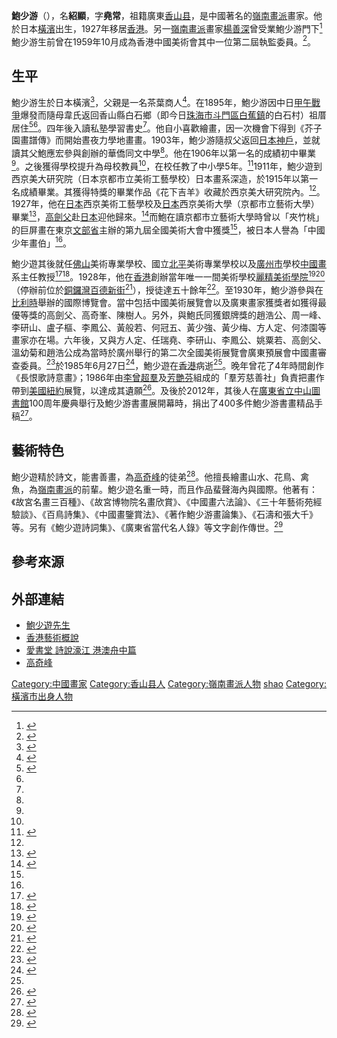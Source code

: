 {{Infobox person
| subject_name   = 鮑少遊
| image          = 鮑少游肖像（1892-1985）.jpg
| image_name     = 
| image_size     = 
| image_caption  = 
| ancestor       = 廣東香山縣<ref>{{cite news | title=鮑少游新著「百鳥新詠」 為其名著出版之第四本 | url=https://mmis.hkpl.gov.hk/coverpage/-/coverpage/view?_coverpage_WAR_mmisportalportlet_hsf=%E9%AE%91%E5%B0%91%E6%B8%B8&p_r_p_-1078056564_c=QF757YsWv5%2B18%2FP68muQt4x2uw2pvURc&_coverpage_WAR_mmisportalportlet_o=69&_coverpage_WAR_mmisportalportlet_actual_q=%28%20verbatim_dc.collection%3A%28%22Old%5C%20HK%5C%20Newspapers%22%29%20%29%20AND+%28%20%28%20allTermsMandatory%3A%28true%29%20OR+all_dc.title%3A%28%E9%AE%91%E5%B0%91%E6%B8%B8%29%20OR+all_dc.creator%3A%28%E9%AE%91%E5%B0%91%E6%B8%B8%29%20OR+all_dc.contributor%3A%28%E9%AE%91%E5%B0%91%E6%B8%B8%29%20OR+all_dc.subject%3A%28%E9%AE%91%E5%B0%91%E6%B8%B8%29%20OR+fulltext%3A%28%E9%AE%91%E5%B0%91%E6%B8%B8%29%20OR+all_dc.description%3A%28%E9%AE%91%E5%B0%91%E6%B8%B8%29%20%29%20%29&_coverpage_WAR_mmisportalportlet_sort_field=score&_coverpage_WAR_mmisportalportlet_sort_order=desc | page=10 | publisher=華僑日報 | date=1980-12-28 | accessdate=2021-03-24 |quote= }}</ref>
| date_of_birth  = 1892年<ref>{{cite book |author1=陳繼春 |title=澳門與嶺南畫派 |year=2013 |publisher=三聯書店(香港)有限公司 |page=18 |quote= |url=}}</ref>
| place_of_birth = {{EOJ}}[[橫濱市|橫濱市]]
| date_of_death  = {{death date and age|1985|6|27|1892|0|0}}
| place_of_death = {{BHKG}}
| occupation     = [[嶺南畫派|嶺南畫派]]第二代畫家
| spouse         = 曾麗卿<ref>{{cite news | title=國畫家鮑少游 捐公益金二千 | url=https://mmis.hkpl.gov.hk/coverpage/-/coverpage/view?_coverpage_WAR_mmisportalportlet_hsf=%E9%AE%91%E5%B0%91%E6%B8%B8&p_r_p_-1078056564_c=QF757YsWv58ICqkf4NaDXp4MSZ5nB%2BEB&_coverpage_WAR_mmisportalportlet_o=4&_coverpage_WAR_mmisportalportlet_actual_q=%28%20verbatim_dc.collection%3A%28%22Old%5C%20HK%5C%20Newspapers%22%29%20%29%20AND+%28%20%28%20allTermsMandatory%3A%28true%29%20OR+all_dc.title%3A%28%E9%AE%91%E5%B0%91%E6%B8%B8%29%20OR+all_dc.creator%3A%28%E9%AE%91%E5%B0%91%E6%B8%B8%29%20OR+all_dc.contributor%3A%28%E9%AE%91%E5%B0%91%E6%B8%B8%29%20OR+all_dc.subject%3A%28%E9%AE%91%E5%B0%91%E6%B8%B8%29%20OR+fulltext%3A%28%E9%AE%91%E5%B0%91%E6%B8%B8%29%20OR+all_dc.description%3A%28%E9%AE%91%E5%B0%91%E6%B8%B8%29%20%29%20%29&_coverpage_WAR_mmisportalportlet_sort_field=score&_coverpage_WAR_mmisportalportlet_sort_order=desc | page=6 | publisher=香港工商日報 | date=1974-12-27 | accessdate=2021-03-24 |quote= }}</ref>
| education      = [[神戶|神戶]]華僑同文中學<br>日本京都市立美術工藝學校日本畫系<br>京都市立藝術大學
}}

'''鮑少游'''（{{bd|1892年||1985年|6月27日}}），名'''紹顯'''，字'''堯常'''，祖籍廣東[[香山县|香山县]]，是中國著名的[[嶺南畫派|嶺南畫派]]畫家。他於日本[[橫濱|橫濱]]出生，1927年移居[[香港|香港]]。另一[[嶺南畫派|嶺南畫派]]畫家[[楊善深|楊善深]]曾受業鮑少游門下<ref>{{web reference|URL=http://paper.wenweipo.com/2006/05/29/OT0605290019.htm|title=琴台客聚：楊善深受業鮑少游門下|work=香港文匯報|date=2006-05-29|access-date=2021-03-24|archive-date=2017-10-24|archive-url=https://web.archive.org/web/20171024160547/http://paper.wenweipo.com/2006/05/29/OT0605290019.htm|dead-url=no}}</ref>鮑少游生前曾在1959年10月成為香港中國美術會其中一位第二屆執監委員。<ref >{{Cite Web |url=http://commons.ln.edu.hk/cgi/viewcontent.cgi?article=1022&context=vs_sw |title=羅淑敏《1940至1959香港親中報章刊載的藝術家活動年表》 |publisher=香港嶺南大學 |year=2011 |access-date=2017-10-24 |archive-date=2018-11-01 |archive-url=https://web.archive.org/web/20181101111606/http://commons.ln.edu.hk/cgi/viewcontent.cgi?article=1022&context=vs_sw |dead-url=no }}</ref>。

== 生平 ==
鮑少游生於日本橫濱<ref name="詩書畫三絕的鮑少游 參加中國美術會義展">{{cite news | title=詩書畫三絕的鮑少游 參加中國美術會義展 | url=https://mmis.hkpl.gov.hk/coverpage/-/coverpage/view?_coverpage_WAR_mmisportalportlet_hsf=%E9%AE%91%E5%B0%91%E6%B8%B8&p_r_p_-1078056564_c=QF757YsWv590sfJGwue6oaNNytgevuR7&_coverpage_WAR_mmisportalportlet_o=74&_coverpage_WAR_mmisportalportlet_actual_q=%28%20verbatim_dc.collection%3A%28%22Old%5C%20HK%5C%20Newspapers%22%29%20%29%20AND+%28%20%28%20allTermsMandatory%3A%28true%29%20OR+all_dc.title%3A%28%E9%AE%91%E5%B0%91%E6%B8%B8%29%20OR+all_dc.creator%3A%28%E9%AE%91%E5%B0%91%E6%B8%B8%29%20OR+all_dc.contributor%3A%28%E9%AE%91%E5%B0%91%E6%B8%B8%29%20OR+all_dc.subject%3A%28%E9%AE%91%E5%B0%91%E6%B8%B8%29%20OR+fulltext%3A%28%E9%AE%91%E5%B0%91%E6%B8%B8%29%20OR+all_dc.description%3A%28%E9%AE%91%E5%B0%91%E6%B8%B8%29%20%29%20%29&_coverpage_WAR_mmisportalportlet_sort_field=score&_coverpage_WAR_mmisportalportlet_sort_order=desc | page=16 | publisher=華僑日報 | date=1978-03-30 | accessdate=2021-03-24 |quote= }}</ref>，父親是一名茶葉商人<ref>{{cite book |author1=鄭春霆 |title=嶺南近代畫人傳略 |year=1987 |publisher=廣雅社 |page=282 |quote= |url=}}</ref>。在1895年，鮑少游因中日[[甲午戰爭|甲午戰爭]]爆發而隨母韋氏返回香山縣白石鄉（即今日[[珠海市|珠海市]][[斗門區|斗門區]][[白蕉鎮|白蕉鎮]]的白石村）祖厝居住<ref name="鮑少遊 中山名人">{{Cite Web |url=http://www.zsda.gov.cn/plus/view.php?aid=15242 |publisher=中山市人民政府地方志辦公室 |title=鮑少遊 中山名人 |access-date=2017-10-24 |archive-date=2017-10-24 |archive-url=https://web.archive.org/web/20171024204956/http://www.zsda.gov.cn/plus/view.php?aid=15242 |dead-url=yes }}</ref><ref name="詩書畫三絕的鮑少游 參加中國美術會義展" />。四年後入讀私塾學習書史<ref name="詩書畫三絕的鮑少游 參加中國美術會義展" />。他自小喜歡繪畫，因一次機會下得到《芥子園畫譜傳》而開始晝夜力學地畫畫。1903年，鮑少游隨叔父返回[[日本|日本]][[神戶|神戶]]，並就讀其父鮑應宏參與創辦的華僑同文中學<ref name="詩書畫三絕的鮑少游 參加中國美術會義展" />。他在1906年以第一名的成績初中畢業<ref name="詩書畫三絕的鮑少游 參加中國美術會義展" />。之後獲得學校提升為母校教員<ref name="詩書畫三絕的鮑少游 參加中國美術會義展" />，在校任教了中小學5年。<ref>{{cite web |url=http://www.hkartclub.com/painting/Painting340.html |title=當代廣東名畫家鮑少游 (1872一1942) |date= |website= |publisher=香港藝術珍藏協會 |access-date=2017-10-24 |quote= |archive-date=2021-05-09 |archive-url=https://web.archive.org/web/20210509135010/http://www.hkartclub.com/painting/Painting340.html |dead-url=no }}</ref>1911年，鮑少遊到西京美大研究院（日本京都市立美術工藝學校）日本畫系深造，於1915年以第一名成績畢業。其獲得特獎的畢業作品《花下吉羊》收藏於西京美大研究院內。<ref name="鮑少遊 中山名人" />。1927年，他在[[日本|日本]]西京美術工藝學校及[[日本|日本]]西京美術大學（京都市立藝術大學）畢業<ref name="名畫家鮑少游遺屬 慨捐公益金五千元 以竟亡父行善遺志">{{cite news | title=名畫家鮑少游遺屬 慨捐公益金五千元 以竟亡父行善遺志 | url=https://mmis.hkpl.gov.hk/coverpage/-/coverpage/view?_coverpage_WAR_mmisportalportlet_hsf=%E9%AE%91%E5%B0%91%E6%B8%B8&p_r_p_-1078056564_c=QF757YsWv58Sngm8Qm6Mn%2BN37t%2F2v%2FIr&_coverpage_WAR_mmisportalportlet_o=63&_coverpage_WAR_mmisportalportlet_actual_q=%28%20verbatim_dc.collection%3A%28%22Old%5C%20HK%5C%20Newspapers%22%29%20%29%20AND+%28%20%28%20allTermsMandatory%3A%28true%29%20OR+all_dc.title%3A%28%E9%AE%91%E5%B0%91%E6%B8%B8%29%20OR+all_dc.creator%3A%28%E9%AE%91%E5%B0%91%E6%B8%B8%29%20OR+all_dc.contributor%3A%28%E9%AE%91%E5%B0%91%E6%B8%B8%29%20OR+all_dc.subject%3A%28%E9%AE%91%E5%B0%91%E6%B8%B8%29%20OR+fulltext%3A%28%E9%AE%91%E5%B0%91%E6%B8%B8%29%20OR+all_dc.description%3A%28%E9%AE%91%E5%B0%91%E6%B8%B8%29%20%29%20%29&_coverpage_WAR_mmisportalportlet_sort_field=score&_coverpage_WAR_mmisportalportlet_sort_order=desc | page=10 | publisher=華僑日報 | date=1985-08-14 | accessdate=2021-03-24 |quote= }}</ref>，[[高劍父|高劍父]]赴[[日本|日本]]迎他歸來。<ref name="鮑少遊先生">{{Cite Web |url=http://www.lingnanart.com/2013_L_Master/L-master-BaoShoYou-bio-ch.htm |title=鮑少遊先生 |publisher=The Art of Lingnan School |access-date=2017-10-24 |archive-date=2019-04-21 |archive-url=https://web.archive.org/web/20190421150148/http://www.lingnanart.com/2013_L_Master/L-master-BaoShoYou-bio-ch.htm |dead-url=no }}</ref>而鮑在讀京都市立藝術大學時曾以「夾竹桃」的巨屏畫在東京[[文部省|文部省]]主辦的第九屆全國美術大會中獲獎<ref name="名畫家鮑少游遺屬 慨捐公益金五千元 以竟亡父行善遺志" />，被日本人譽為「中國少年畫伯」<ref name="名畫家鮑少游遺屬 慨捐公益金五千元 以竟亡父行善遺志" />。

鮑少遊其後就任[[佛山|佛山]]美術專業學校、國立[[北平|北平]]美術專業學校以及[[廣州市|廣州市]]學校[[中國畫|中國畫]]系主任教授<ref name="畫家簡介">{{Cite Web |url=http://www.hk-cpaa.com/artist3.asp |title=畫家簡介 |publisher=中國書畫及藝術品周末拍賣會 |access-date=2017-10-24 |archive-date=2016-03-04 |archive-url=https://web.archive.org/web/20160304234652/http://www.hk-cpaa.com/artist3.asp |dead-url=no }}</ref><ref>{{cite news | title=介紹鮑君少游近作 | url=https://mmis.hkpl.gov.hk/coverpage/-/coverpage/view?_coverpage_WAR_mmisportalportlet_hsf=%E9%AE%91%E5%B0%91%E6%B8%B8&p_r_p_-1078056564_c=QF757YsWv58JCjtBMMIqopZ5d9HEHRoN&_coverpage_WAR_mmisportalportlet_o=9&_coverpage_WAR_mmisportalportlet_actual_q=%28%20verbatim_dc.collection%3A%28%22Old%5C%20HK%5C%20Newspapers%22%29%20%29%20AND+%28%20%28%20allTermsMandatory%3A%28true%29%20OR+all_dc.title%3A%28%E9%AE%91%E5%B0%91%E6%B8%B8%29%20OR+all_dc.creator%3A%28%E9%AE%91%E5%B0%91%E6%B8%B8%29%20OR+all_dc.contributor%3A%28%E9%AE%91%E5%B0%91%E6%B8%B8%29%20OR+all_dc.subject%3A%28%E9%AE%91%E5%B0%91%E6%B8%B8%29%20OR+fulltext%3A%28%E9%AE%91%E5%B0%91%E6%B8%B8%29%20OR+all_dc.description%3A%28%E9%AE%91%E5%B0%91%E6%B8%B8%29%20%29%20%29&_coverpage_WAR_mmisportalportlet_sort_field=score&_coverpage_WAR_mmisportalportlet_sort_order=desc | page=6 | publisher=華僑日報 | date=1949-11-05 | accessdate=2021-03-24 |quote= }}</ref>。1928年，他在[[香港|香港]]創辦當年唯一一間美術學校[[麗精美術學院|麗精美術學院]]<ref>{{cite news | title=鮑少遊回顧畫展 一連三週已完結 | url=https://mmis.hkpl.gov.hk/coverpage/-/coverpage/view?_coverpage_WAR_mmisportalportlet_hsf=%E9%AE%91%E5%B0%91%E6%B8%B8&_coverpage_WAR_mmisportalportlet_actual_q=%28%20verbatim_dc.collection%3A%28%22Old%5C%20HK%5C%20Newspapers%22%29%20%29%20AND+%28%20%28%20allTermsMandatory%3A%28true%29%20OR+all_dc.title%3A%28%E9%AE%91%E5%B0%91%E6%B8%B8%29%20OR+all_dc.creator%3A%28%E9%AE%91%E5%B0%91%E6%B8%B8%29%20OR+all_dc.contributor%3A%28%E9%AE%91%E5%B0%91%E6%B8%B8%29%20OR+all_dc.subject%3A%28%E9%AE%91%E5%B0%91%E6%B8%B8%29%20OR+fulltext%3A%28%E9%AE%91%E5%B0%91%E6%B8%B8%29%20OR+all_dc.description%3A%28%E9%AE%91%E5%B0%91%E6%B8%B8%29%20%29%20%29&_coverpage_WAR_mmisportalportlet_sort_field=score&p_r_p_-1078056564_c=QF757YsWv595P2B4OmBy52CVKYVgeRY0&_coverpage_WAR_mmisportalportlet_o=8&_coverpage_WAR_mmisportalportlet_sort_order=desc | page=31 | publisher=華僑日報 | date=1981-07-02 | accessdate=2021-03-24 |quote= }}</ref><ref>{{cite news | title=麗精賞菊雅集 鮑少游夫妻之逸致 | url=https://mmis.hkpl.gov.hk/coverpage/-/coverpage/view?_coverpage_WAR_mmisportalportlet_hsf=%E9%AE%91%E5%B0%91%E6%B8%B8&p_r_p_-1078056564_c=QF757YsWv5%2F6rByrziBvQxsmHQRyUsCF&_coverpage_WAR_mmisportalportlet_o=7&_coverpage_WAR_mmisportalportlet_actual_q=%28%20verbatim_dc.collection%3A%28%22Old%5C%20HK%5C%20Newspapers%22%29%20%29%20AND+%28%20%28%20allTermsMandatory%3A%28true%29%20OR+all_dc.title%3A%28%E9%AE%91%E5%B0%91%E6%B8%B8%29%20OR+all_dc.creator%3A%28%E9%AE%91%E5%B0%91%E6%B8%B8%29%20OR+all_dc.contributor%3A%28%E9%AE%91%E5%B0%91%E6%B8%B8%29%20OR+all_dc.subject%3A%28%E9%AE%91%E5%B0%91%E6%B8%B8%29%20OR+fulltext%3A%28%E9%AE%91%E5%B0%91%E6%B8%B8%29%20OR+all_dc.description%3A%28%E9%AE%91%E5%B0%91%E6%B8%B8%29%20%29%20%29&_coverpage_WAR_mmisportalportlet_sort_field=score&_coverpage_WAR_mmisportalportlet_sort_order=desc | page=10 | publisher=香港工商日報 | date=1934-11-21 | accessdate=2021-03-24 |quote= }}</ref>（停辦前位於[[銅鑼灣|銅鑼灣]][[百德新街|百德新街]]<ref>{{cite news | title=著名老畫家鮑少游 致力美育逾五十年 | url=https://mmis.hkpl.gov.hk/coverpage/-/coverpage/view?_coverpage_WAR_mmisportalportlet_hsf=%E9%AE%91%E5%B0%91%E6%B8%B8&p_r_p_-1078056564_c=QF757YsWv58Sngm8Qm6Mn8sWB5zdA%2B0z&_coverpage_WAR_mmisportalportlet_o=122&_coverpage_WAR_mmisportalportlet_actual_q=%28%20verbatim_dc.collection%3A%28%22Old%5C%20HK%5C%20Newspapers%22%29%20%29%20AND+%28%20%28%20allTermsMandatory%3A%28true%29%20OR+all_dc.title%3A%28%E9%AE%91%E5%B0%91%E6%B8%B8%29%20OR+all_dc.creator%3A%28%E9%AE%91%E5%B0%91%E6%B8%B8%29%20OR+all_dc.contributor%3A%28%E9%AE%91%E5%B0%91%E6%B8%B8%29%20OR+all_dc.subject%3A%28%E9%AE%91%E5%B0%91%E6%B8%B8%29%20OR+fulltext%3A%28%E9%AE%91%E5%B0%91%E6%B8%B8%29%20OR+all_dc.description%3A%28%E9%AE%91%E5%B0%91%E6%B8%B8%29%20%29%20%29&_coverpage_WAR_mmisportalportlet_sort_field=score&_coverpage_WAR_mmisportalportlet_sort_order=desc | page=11 | publisher=華僑日報 | date=1984-10-07 | accessdate=2021-03-24 |quote= }}</ref>），授徒達五十餘年<ref name="鮑少游(丕文，又字堯常，以號行)">{{Cite web |url=http://www.gg-art.com/draw/painter/painter_b.php?id=2670 |title=鮑少游(丕文，又字堯常，以號行) |publisher=中華博物 廣州市日晉文化傳播 |access-date=2017-10-24 |archive-url=https://web.archive.org/web/20171024154615/http://www.gg-art.com/draw/painter/painter_b.php?id=2670 |archive-date=2017-10-24 |dead-url=yes }}</ref>。至1930年，鮑少游參與在[[比利時|比利時]]舉辦的國際博覽會。當中包括中國美術展覽會以及廣東畫家獲獎者如獲得最優等獎的高劍父、高奇峯、陳樹人。另外，與鮑氏同獲銀牌獎的趙浩公、周一峰、李研山、盧子樞、李鳳公、黃般若、何冠五、黃少強、黃少梅、方人定、何漆園等畫家亦在場。六年後，又與方人定、任瑞堯、李研山、李鳳公、姚粟若、高劍父、溫幼菊和趙浩公成為當時於廣州舉行的第二次全國美術展覽會廣東預展會中國畫審查委員。<ref name="廣東繪畫掠影 1900-1949 ">{{Cite web |url=http://www.lcsd.gov.hk/ce/Museum/Arts/documents/10284/10567/A_Glimpse_of_the_Guangdong_Art_Scene_chi.pdf |title=廣東繪畫掠影 1900-1949 |page=7、9 |publisher=香港康樂及文化事務署 |date=2012-12-31 |access-date=2017-10-24 |archive-url=https://web.archive.org/web/20160104020631/http://www.lcsd.gov.hk/CE/Museum/Arts/documents/10284/10567/A_Glimpse_of_the_Guangdong_Art_Scene_chi.pdf |archive-date=2016-01-04 |dead-url=yes }}</ref>於1985年6月27日<ref>{{cite news | title=悼鮑少游老師 | url=https://mmis.hkpl.gov.hk/coverpage/-/coverpage/view?_coverpage_WAR_mmisportalportlet_hsf=%E9%AE%91%E5%B0%91%E6%B8%B8&p_r_p_-1078056564_c=QF757YsWv58Sngm8Qm6Mn2kJjoafl3Xk&_coverpage_WAR_mmisportalportlet_o=67&_coverpage_WAR_mmisportalportlet_actual_q=%28%20verbatim_dc.collection%3A%28%22Old%5C%20HK%5C%20Newspapers%22%29%20%29%20AND+%28%20%28%20allTermsMandatory%3A%28true%29%20OR+all_dc.title%3A%28%E9%AE%91%E5%B0%91%E6%B8%B8%29%20OR+all_dc.creator%3A%28%E9%AE%91%E5%B0%91%E6%B8%B8%29%20OR+all_dc.contributor%3A%28%E9%AE%91%E5%B0%91%E6%B8%B8%29%20OR+all_dc.subject%3A%28%E9%AE%91%E5%B0%91%E6%B8%B8%29%20OR+fulltext%3A%28%E9%AE%91%E5%B0%91%E6%B8%B8%29%20OR+all_dc.description%3A%28%E9%AE%91%E5%B0%91%E6%B8%B8%29%20%29%20%29&_coverpage_WAR_mmisportalportlet_sort_field=score&_coverpage_WAR_mmisportalportlet_sort_order=desc | page=16 | publisher=華僑日報 | date=1985-07-01 | accessdate=2021-03-24 |quote= }}</ref>，鮑少遊在[[香港|香港]]病逝<ref name="鮑少遊 中山名人" />。晚年曾花了4年時間創作《長恨歌詩意畫》；1986年由[[李曾超羣|李曾超羣]]及[[芳艷芬|芳艷芬]]組成的「羣芳慈善社」負責把畫作帶到[[美國|美國]][[紐約|紐約]]展覽，以達成其遺願<ref>{{cite news | title=已故國畫家鮑少游作 《長恨歌詩意畫》 全套在紐約展出 | url=https://mmis.hkpl.gov.hk/coverpage/-/coverpage/view?_coverpage_WAR_mmisportalportlet_hsf=%E9%AE%91%E5%B0%91%E6%B8%B8&p_r_p_-1078056564_c=QF757YsWv59H%2FuxqfBwEJBYFlO1uVAnB&_coverpage_WAR_mmisportalportlet_o=103&_coverpage_WAR_mmisportalportlet_actual_q=%28%20verbatim_dc.collection%3A%28%22Old%5C%20HK%5C%20Newspapers%22%29%20%29%20AND+%28%20%28%20allTermsMandatory%3A%28true%29%20OR+all_dc.title%3A%28%E9%AE%91%E5%B0%91%E6%B8%B8%29%20OR+all_dc.creator%3A%28%E9%AE%91%E5%B0%91%E6%B8%B8%29%20OR+all_dc.contributor%3A%28%E9%AE%91%E5%B0%91%E6%B8%B8%29%20OR+all_dc.subject%3A%28%E9%AE%91%E5%B0%91%E6%B8%B8%29%20OR+fulltext%3A%28%E9%AE%91%E5%B0%91%E6%B8%B8%29%20OR+all_dc.description%3A%28%E9%AE%91%E5%B0%91%E6%B8%B8%29%20%29%20%29&_coverpage_WAR_mmisportalportlet_sort_field=score&_coverpage_WAR_mmisportalportlet_sort_order=desc | page=3 | publisher=大公報 | date=1986-04-28 | accessdate=2021-03-24 |quote= }}</ref>。及後於2012年，其後人在[[廣東省立中山圖書館|廣東省立中山圖書館]]100周年慶典舉行及鮑少游書畫展開幕時，捐出了400多件鮑少游書畫精品手稿<ref>{{cite news | title=鮑少游後人捐出400多件“傳家寶” | url=http://culture.ifeng.com/gundong/detail_2012_12/19/20328457_0.shtml | page= | publisher=羊城晚報 | date=2012-12-09 | accessdate=2021-03-24 |quote= }}</ref>。

== 藝術特色 ==
鮑少遊精於詩文，能書善畫，為[[高奇峰|高奇峰]]的徒弟<ref>{{web reference|URL=http://paper.wenweipo.com/2016/04/14/OT1604140009.htm|title=韋剛〈百家廊：十香園〉|work=香港文匯報|year=2016-04-14|access-date=2017-10-24|archive-date=2016-04-19|archive-url=https://web.archive.org/web/20160419141238/http://paper.wenweipo.com/2016/04/14/OT1604140009.htm|dead-url=no}}</ref>。他擅長繪畫山水、花鳥、禽魚，為[[嶺南畫派|嶺南畫派]]的前輩。鮑少遊名重一時，而且作品蜚聲海內與國際。他著有：《故宮名畫三百種》、《故宮博物院名畫欣賞》、《中國畫六法論》、《三十年藝術苑經驗談》、《百鳥詩集》、《中國畫鑒賞法》、《著作鮑少游畫論集》、《石濤和張大千》等。另有《鮑少遊詩詞集》、《廣東省當代名人錄》等文字創作傳世。<ref name="鲍少游(1892--1985)">{{Cite Web|url=http://www.zhlib.com.cn/zhmrinfo.asp?id=33 |title=鲍少游(1892--1985) |publisher=珠海市圖書館 |access-date=2017-10-24}}</ref>

== 參考來源 ==
{{reflist|2}}

== 外部連結 ==
*[https://web.archive.org/web/20120307051548/http://www.lingnanart.com/L_Master/L-master-BaoShoYou-bio-ch.htm 鮑少遊先生]
*[http://www.hkartclub.com/painting/hongkongart.html  香港藝術概說] {{Wayback|url=http://www.hkartclub.com/painting/hongkongart.html |date=20160112135540 }}
*[http://www.booksloverhk.com/poetrecent48.htm 愛書堂 詩說濠江 港澳舟中篇 ] {{Wayback|url=http://www.booksloverhk.com/poetrecent48.htm |date=20171022114059 }}
*[https://web.archive.org/web/20090107100116/http://www.ccca-tocs.org/ccca/content/journal/2004_Fall/13_14_YILIN.pdf 高奇峰]

{{嶺南畫派}}

{{DEFAULTSORT:bao}}
[[Category:中國畫家|Category:中國畫家]]
[[Category:香山县人|Category:香山县人]]
[[Category:嶺南畫派人物|Category:嶺南畫派人物]]
[[Category:鮑姓|shao]]
[[Category:橫濱市出身人物|Category:橫濱市出身人物]]